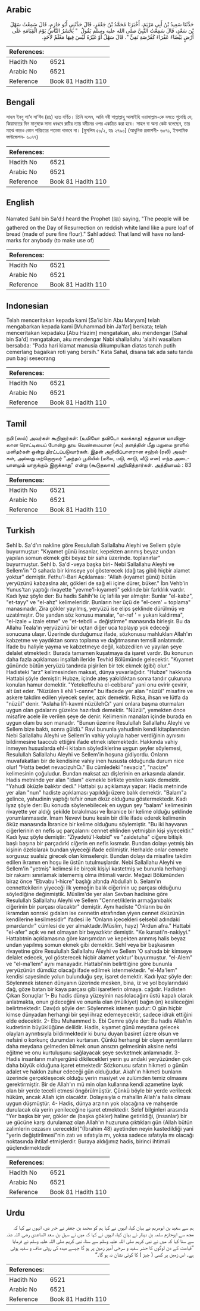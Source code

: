 ## Arabic


<div dir="rtl" lang="ar" style={{fontSize:'larger',backgroundColor:'#f8f9fa',padding:20}}>
حَدَّثَنَا سَعِيدُ بْنُ أَبِي مَرْيَمَ، أَخْبَرَنَا مُحَمَّدُ بْنُ جَعْفَرٍ، قَالَ حَدَّثَنِي أَبُو حَازِمٍ، قَالَ سَمِعْتُ سَهْلَ بْنَ سَعْدٍ، قَالَ سَمِعْتُ النَّبِيَّ صلى الله عليه وسلم يَقُولُ ‏ "‏ يُحْشَرُ النَّاسُ يَوْمَ الْقِيَامَةِ عَلَى أَرْضٍ بَيْضَاءَ عَفْرَاءَ كَقُرْصَةِ نَقِيٍّ ‏"‏‏.‏ قَالَ سَهْلٌ أَوْ غَيْرُهُ لَيْسَ فِيهَا مَعْلَمٌ لأَحَدٍ‏.‏
</div>
<div style={{backgroundColor:'#f8f9fa',padding:20, marginBottom: 10}}><table> <thead> <tr> <th>References:</th> <th></th> </tr> </thead> <tbody><tr><td>Hadith No</td><td>6521</td></tr><tr><td>Arabic No</td><td>6521</td></tr><tr><td>Reference</td><td>Book 81 Hadith 110</td></tr></tbody></table></div>

## Bengali


<div dir="ltr" lang="bn" style={{fontSize:'larger',backgroundColor:'#f8f9fa',padding:20}}>
সাহল ইবনু সা‘দ সা‘ঈদ (রাঃ) হতে বর্ণিত। তিনি বলেন, আমি নবী সাল্লাল্লাহু আলাইহি ওয়াসাল্লাম-কে বলতে শুনেছি যে, কিয়ামতের দিন মানুষকে সাদা ধবধবে রুটির ন্যায় যমীনের ওপর একত্রিত করা হবে। সাহল বা অন্য কেউ বলেছেন, তার মাঝে কারও কোন পরিচয়ের পতাকা থাকবে না। [মুসলিম ৫০/২, হাঃ ২৭৯০] (আধুনিক প্রকাশনী- ৬০৭১, ইসলামিক ফাউন্ডেশন- ৬০৭৭)
</div>
<div style={{backgroundColor:'#f8f9fa',padding:20, marginBottom: 10}}><table> <thead> <tr> <th>References:</th> <th></th> </tr> </thead> <tbody><tr><td>Hadith No</td><td>6521</td></tr><tr><td>Arabic No</td><td>6521</td></tr><tr><td>Reference</td><td>Book 81 Hadith 110</td></tr></tbody></table></div>

## English


<div dir="ltr" lang="en" style={{fontSize:'larger',backgroundColor:'#f8f9fa',padding:20}}>
Narrated Sahl bin Sa'd:I heard the Prophet (ﷺ) saying, "The people will be gathered on the Day of Resurrection on reddish white land like a pure loaf of bread (made of pure fine flour)." Sahl added: That land will have no landmarks for anybody (to make use of)
</div>
<div style={{backgroundColor:'#f8f9fa',padding:20, marginBottom: 10}}><table> <thead> <tr> <th>References:</th> <th></th> </tr> </thead> <tbody><tr><td>Hadith No</td><td>6521</td></tr><tr><td>Arabic No</td><td>6521</td></tr><tr><td>Reference</td><td>Book 81 Hadith 110</td></tr></tbody></table></div>

## Indonesian


<div dir="ltr" lang="id" style={{fontSize:'larger',backgroundColor:'#f8f9fa',padding:20}}>
Telah menceritakan kepada kami [Sa'id bin Abu Maryam] telah mengabarkan kepada kami [Muhammad bin Ja'far] berkata; telah menceritakan kepadaku [Abu Hazim] mengatakan, aku mendengar [Sahal bin Sa'd] mengatakan, aku mendengar Nabi shallallahu 'alaihi wasallam bersabda: "Pada hari kiamat manusia dikumpulkan diatas tanah putih cemerlang bagaikan roti yang bersih." Kata Sahal, disana tak ada satu tanda pun bagi seseorang
</div>
<div style={{backgroundColor:'#f8f9fa',padding:20, marginBottom: 10}}><table> <thead> <tr> <th>References:</th> <th></th> </tr> </thead> <tbody><tr><td>Hadith No</td><td>6521</td></tr><tr><td>Arabic No</td><td>6521</td></tr><tr><td>Reference</td><td>Book 81 Hadith 110</td></tr></tbody></table></div>

## Tamil


<div dir="ltr" lang="ta" style={{fontSize:'larger',backgroundColor:'#f8f9fa',padding:20}}>
நபி (ஸல்) அவர்கள் கூறினார்கள்: (உமியோ தவிடோ கலக்காத) சுத்தமான மாவினாலான ரொட்டியைப் போன்று தூய வெண்மையான (சம) தளத்தின் மீது மறுமை நாளில் மனிதர்கள் ஒன்று திரட்டப்படுவார்கள். இதன் அறிவிப்பாளரான சஹ்ல் (ரலி) அவர்கள், அல்லது மற்றொருவர் “அந்தப் பூமியில் (மலை, மடு, காடு, வீடு என) எந்த அடையாளமும் யாருக்கும் இருக்காது” என்று (கூடுதலாக) அறிவித்தார்கள். அத்தியாயம் : 83
</div>
<div style={{backgroundColor:'#f8f9fa',padding:20, marginBottom: 10}}><table> <thead> <tr> <th>References:</th> <th></th> </tr> </thead> <tbody><tr><td>Hadith No</td><td>6521</td></tr><tr><td>Arabic No</td><td>6521</td></tr><tr><td>Reference</td><td>Book 81 Hadith 110</td></tr></tbody></table></div>

## Turkish


<div dir="ltr" lang="tr" style={{fontSize:'larger',backgroundColor:'#f8f9fa',padding:20}}>
Sehl b. Sa'd'ın nakline göre Resulullah Sallallahu Aleyhi ve Sellem şöyle buyurmuştur: "Kıyamet günü insanlar, kepekten arınmış beyaz undan yapılan somun ekmek gibi beyaz bir saha üzerinde. toplanırlar" buyurmuştur. Sehl b. Sa'd -veya başka biri- Nebi Sallallahu Aleyhi ve Sellem'in "O sahada bir kimseye yol gösterecek (dağ taş gibi) hiçbir alamet yoktur" demiştir. Fethu'l-Bari Açıklaması: "Allah (kıyamet günü) bütün yeryüzünü kabzaslna alır, gökleri de sağ eli içine dürer, büker." İbn Vehb'in Yunus'tan yaptığı rivayette "yevme'l-kıyameti" şeklinde bir farklılık vardır. Kadı lyaz şöyle der: Bu hadis Sahih'te üç lafıila yer almıştır: Bunlar "el-kabz", "et-tayy" ve "el-ahz" kelimeleridir. Bunların her üçü de "el-cem' = toplama" manasınadır. Zira gökler yayılmış, yeryüzü ise elips şeklinde dürülmüş ve uzatılmıştır. Öte yandan söz konusu manalar, "er-ref ' = yukarı kaldırma", "el-izale = izale etme" ve "et-tebdll = değiştirme" manasında birleşir. Bu da Allahu Teala'ın yeryüzünü bir uçtan diğer uca toplayıp yok edeceği sonucuna ulaşır. Üzerinde durduğumuz ifade, sözkonusu mahlukları Allah'ın kabzetme ve yaydıktan sonra toplama ve dağıtmasının temsili anlatımıdır. İfade bu haliyle yayma ve kabzetmeye değil, kabzedilen ve yayılan şeye delalet etmektedir. Burada tamamen kuşatmaya da işaret vardır. Bu konunun daha fazla açıklaması inşallah ileride Tevhid Bölümünde gelecektir. "Kıyamet gününde bütün yeryüzü tandırda pişirilen bir tek ekmek (gibi) olur." Hadisteki "arz" kelimesinden maksat, dünya yuvarlağıdır. "Hubze" hakkında Hattabi şöyle demiştir: Hubze, içinde ateş yakıldıktan sonra tandır çukuruna konulan hamur demektir. "Yetekeffeuha el-cebbaru" yani onu evirir çevirir, alt üst eder. "Nüzülen li ehli'l-cenne" bu ifadede yer alan "nüzül" misafire ve askere takdim edilen yiyecek şeyler, azık demektir. Rızka, ihsan ve lütfa da "nüzül" denir. "Aslaha li'l-kavmi nüzülehCı" yani onlara başına oturmaları uygun olan gıdalarını güzelce hazırladı demektir. "Nüzül", yemekten önce misafire acele ile verilen şeye de denir. Kelimenin manaları içinde burada en uygun olanı bu son manadır. "Bunun üzerine Resulullah Sallallahu Aleyhi ve Sellem bize baktı, sonra güldü." Ravi bununla yahudinin kendi kitaplarından Nebi Sallallahu Aleyhi ve Sellem'in vahiy yoluyla haber verdiğinin aynısını bildirmesine taaccub ettiğini ifade etmek istemektedir. Hakkında vahiy inmeyen hususlarda ehl-i kitabın söylediklerine uygun şeyler söylemesi, Resulullah Sallallahu Aleyhi ve Sellem'in hoşuna gidiyordu. Onların muvafakatları bir de kendisine vahiy inen hususta olduğunda durum nice olur! "Hatta bedet nevacizuhCı." Bu cümledeki "nevaciz", "nacize" kelimesinin çoğuludur. Bundan maksat azı dişlerinin en arkasında alandır. Hadis metninde yer alan "idam" ekmekle birlikte yenilen katık demektir. "Yahudi öküzle balıktır dedi." Hattabi şu açıklamayı yapar: Hadis metninde yer alan "nun" hadiste açıklaması yapıldığı üzere balık demektir. "Balam"a gelince, yahudinin yaptığı tefsir onun öküz olduğunu göstermektedir. Kadı Iyaz şöyle der: Bu konuda söylenebilecek en uygun şey "balam" kelimesinin rivayette yer aldığı şekilde bırakılması ve İbranice bir kelime olduğu şeklinde yorumlanmasıdır. İmam Nevevi bunu kesin bir dille ifade ederek kelimenin öküz manasında İbranice bir kelime olduğunu söylemiştir. "Bu iki hayvanın ciğerlerinin en nefis uç parçalarını cennet ehlinden yetmişbin kişi yiyecektir." Kadı Iyaz şöyle demiştir: "Ziyadetü'l-kebid" ve "zaidetuha" ciğere bitişik başlı başına bir parçadırki ciğerin en nefis kısmıdır. Bundan dolayı yetmiş bin kişinin özelolarak bundan yiyeceği ifade edilmiştir. Herhalde onlar cennete sorgusuz sualsiz girecek olan kimselerqir. Bundan dolayı da misafire takdim edilen ikramın en hoşu ile üstün tutulmuşlardır. Nebi Sallallahu Aleyhi ve Sellem'in "yetmiş" kelimesi ile birçok kişiyi kastetmiş ve bununla herhangi bir rakamı sınırlamak istememiş olma ihtimali vardır. Meğazi Bölümünden biraz önce "Ebvabu'l-hicre" başlığı altında Abdullah b. Selam'ın cennettekilerin yiyeceği ilk yemeğin balık ciğerinin uç parçası olduğunu söylediğine değinmiştik. Müslim'de yer alan Sevban hadisine göre Resulullah Sallallahu Aleyhi ve Sellem "Cennet/iklerin armağanıbalık ciğerinin bir parçası olacaktır" demiştir. Aynı hadiste "Onların bu ön ikramdan sonraki gıdaları ise cennetin etrafından yiyen cennet öküzünün kendilerine kesilmesidir" ifadesi ile "Onların içecekleri selsebil adındaki pınardandır" cümlesi de yer almaktadır.(Müslim, hayz) "Ardun afra." Hattabi "el-afer" açık ve net olmayan bir beyazlıktır demiştir. "Ke kursati'n-nakiyyi." Hattabtnin açıklamasına göre karışımdan ve kepekten arınmış halis beyaz undan yapılmış somun ekmek gibi demektir. Sehl veya bir başkasının rivayetine göre Resulullah Sallallahu Aleyhi ve Sellem 'O sahada bir kimseye delalet edecek, yol gösterecek hiçbir alamet yoktur' buyurmuştur. "el-Alem" ve "el-ma'lem" aynı manayadır. Hattabi'nin belirttiğine göre bununla yeryüzünün dümdüz olacağı ifade edilmek istenmektedir. "el-Ma'lem" kendisi sayesinde yolun bulunduğu şey, işaret demektir. Kadı Iyaz şöyle der: Söylenmek istenen dünyanın üzerinde mesken, bina, iz ve yol boylarındaki dağ, göze batan bir kaya parçası gibi işaretlerin olmaya. cağıdır. Hadisten Çıkan Sonuçlar 1- Bu hadis dünya yüzeyinin nasılolacağını üstü kapalı olarak anlatmakta, onun gideceğini ve onunla olan (mülkiyet) bağın (ın) kesileceğini belirtmektedir. Davı)dı şöyle der: Söylenmek istenen şudur: O gün hiçbir kimse dünyadan herhangi bir şeyi ihraz edemeyecektir, sadece idrak ettiğini elde edecektir. 2- Ebu Muhammed b. Ebi Cemre şöyle der: Bu hadis Allah'ın kudretinin büyüklüğüne delildir. Hadis, kıyamet günü meydana gelecek olayları ayrıntısıyla bildirmektedir ki bunu duyan basiret üzere olsun ve nefsini o korkunç durumdan kurtarsın. Çünkü herhangi bir olayın ayrıntılarını daha meydana gelmeden bilmek onun ansızın gelmesinin aksine nefsi eğitme ve onu kurtuluşunu sağlayacak şeye sevketmek anlamınadır. 3- Hadis insanların mahşergünü dikilecekleri yerin şu andaki yeryüzünden çok daha büyük olduğuna işaret etmektedir Sözkonusu sıfatın hikmeti o günün adalet ve hakkın zuhur edeceği gün olduğudur. Aiıah'ın hikmeti bunların üzerinde gerçekleşecek olduğu yerin masiyet ve zulümden temiz olmasını gerektirmiştir. Bir de Allah'ın mü min olan kullarına kendi azametine layık olan bir yerde tecelli etmesi öngörülmüştür. Çünkü böyle bir yerde verilecek hüküm, ancak Allah için olacaktır. Dolayısıyla o mahallin Allah'a halis olması uygun düşmüştür. 4- Hadis, dünya arzının yok olacağına ve mahşerde durulacak ola yerin yenileceğine işaret etmektedir. Selef bilginleri arasında "Yer başka bir yer, gökler de (başka gökler) haline getirildiği, (insanlar) bir ue gücüne karşı durulamaz olan Allah'ın huzuruna çıktıkları gün (Allah bütün zalimlerin cezasını uerecektir)"(İbrahim 48) ayetinden neyin kastedildiği yani "yerin değiştirilmesi"nin zatı ve sıfatıyla mı, yoksa sadece sıfatıyla mı olacağı noktasında ihtilaf etmişlerdir. Buraya aldığımız hadis, birinci ihtimali güçlendirmektedir
</div>
<div style={{backgroundColor:'#f8f9fa',padding:20, marginBottom: 10}}><table> <thead> <tr> <th>References:</th> <th></th> </tr> </thead> <tbody><tr><td>Hadith No</td><td>6521</td></tr><tr><td>Arabic No</td><td>6521</td></tr><tr><td>Reference</td><td>Book 81 Hadith 110</td></tr></tbody></table></div>

## Urdu


<div dir="rtl" lang="ur" style={{fontSize:'larger',backgroundColor:'#f8f9fa',padding:20}}>
ہم سے سعید بن ابومریم نے بیان کیا، انہوں نے کہا ہم کو محمد بن جعفر نے خبر دی، انہوں نے کہا کہ مجھ سے ابوحازم سلمہ بن دینار نے بیان کیا، انہوں نے کہا کہ میں نے سہل بن سعد الساعدی رضی اللہ عنہ سے سنا کہا کہ میں نے نبی کریم صلی اللہ علیہ وسلم سے سنا، نبی کریم صلی اللہ علیہ وسلم نے فرمایا ”قیامت کے دن لوگوں کا حشر سفید و سرخی آمیز زمین پر ہو گا جیسے میدہ کی روٹی صاف و سفید ہوتی ہے۔ اس زمین پر کسی ( چیز ) کا کوئی نشان نہ ہو گا۔“
</div>
<div style={{backgroundColor:'#f8f9fa',padding:20, marginBottom: 10}}><table> <thead> <tr> <th>References:</th> <th></th> </tr> </thead> <tbody><tr><td>Hadith No</td><td>6521</td></tr><tr><td>Arabic No</td><td>6521</td></tr><tr><td>Reference</td><td>Book 81 Hadith 110</td></tr></tbody></table></div>